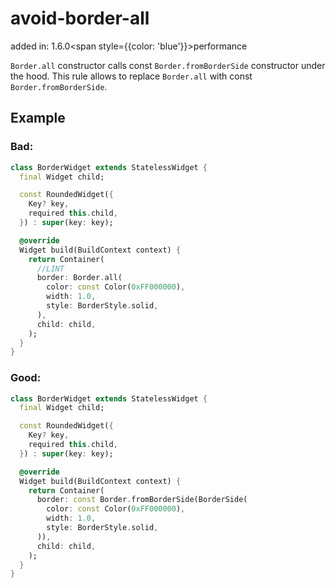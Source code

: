 # avoid-border-all
added in: 1.6.0<span style={{color: 'blue'}}>performance</span>

`Border.all` constructor calls const `Border.fromBorderSide` constructor under the hood. This rule allows to replace `Border.all` with const `Border.fromBorderSide`.

## Example
### Bad:
```dart
class BorderWidget extends StatelessWidget {
  final Widget child;

  const RoundedWidget({
    Key? key,
    required this.child,
  }) : super(key: key);

  @override
  Widget build(BuildContext context) {
    return Container(
      //LINT
      border: Border.all(
        color: const Color(0xFF000000),
        width: 1.0,
        style: BorderStyle.solid,
      ),
      child: child,
    );
  }
}
```
### Good:
```dart
class BorderWidget extends StatelessWidget {
  final Widget child;

  const RoundedWidget({
    Key? key,
    required this.child,
  }) : super(key: key);

  @override
  Widget build(BuildContext context) {
    return Container(
      border: const Border.fromBorderSide(BorderSide(
        color: const Color(0xFF000000),
        width: 1.0,
        style: BorderStyle.solid,
      )),
      child: child,
    );
  }
}
```
